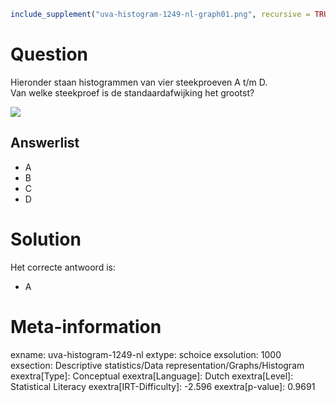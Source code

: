 ```r
include_supplement("uva-histogram-1249-nl-graph01.png", recursive = TRUE)
```

Question
========

Hieronder staan histogrammen van vier steekproeven A t/m D.\
Van welke steekproef is de standaardafwijking het grootst?

![](uva-histogram-1249-nl-graph01.png)

Answerlist
----------

* A
* B
* C
* D

Solution
========

Het correcte antwoord is: 

* A

Meta-information
================
exname: uva-histogram-1249-nl
extype: schoice
exsolution: 1000
exsection: Descriptive statistics/Data representation/Graphs/Histogram
exextra[Type]: Conceptual
exextra[Language]: Dutch
exextra[Level]: Statistical Literacy
exextra[IRT-Difficulty]: -2.596
exextra[p-value]: 0.9691
